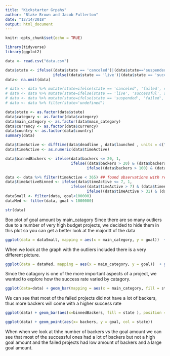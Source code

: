 ```yaml
---
title: "Kickstarter Grpahs"
author: "Blake Brown and Jacob Fullerton"
date: "12/14/2018"
output: html_document
---
```


```r
knitr::opts_chunk$set(echo = TRUE)
```




```r
library(tidyverse)
library(ggplot2)
```


```r

data <- read.csv("data.csv")

data$state <- ifelse((data$state == 'canceled')|(data$state=='suspended')|(data$state=='failed'), 'failed', 
                     ifelse((data$state == 'live')|(data$state == 'successful'), 'successful', NA))
data<- na.omit(data)

# data <- data %>% mutate(state=ifelse(state == 'canceled', 'failed', state))
# data <- data %>% mutate(state=ifelse(state == 'live', 'successful', state))
# data <- data %>% mutate(state=ifelse(state == 'suspended', 'failed', state))
# data <- data %>% filter(state='undefined')

data$state <- as.factor(data$state)
data$category <- as.factor(data$category)
data$main_category <- as.factor(data$main_category)
data$currency <- as.factor(data$currency)
data$country <- as.factor(data$country)
summary(data)

data$timeActive <- difftime(data$deadline , data$launched , units = c("days"))
data$timeActive <- as.numeric(data$timeActive)

data$binnedBackers <- ifelse(data$backers <= 20, 1,
                             ifelse((data$backers > 20) & (data$backers <= 100),2, 
                                    ifelse((data$backers > 100) & (data$backers <= 1000),3,4)))

data <- data %>% filter(timeActive < 365) ## found observations with really long active times
data$timeActiveBinned <- ifelse(data$timeActive <= 7, 1,
                             ifelse((data$timeActive > 7) & (data$timeActive <= 31),2, 
                                    ifelse((data$timeActive > 31) & (data$timeActive <= 62),3,4)))
dataSmall <- filter(data, goal<100000)
dataMed <- filter(data, goal < 1000000)

str(data)
```

Box plot of goal amount by main_catagory
Since there are so many outliers due to a number of very high budget projects, we decided to hide them in this plot so you can get a better look at the majoritt of the data
```r
ggplot(data = dataSmall, mapping = aes(x = main_category, y = goal))  + geom_boxplot(outlier.shape = NA)+ coord_flip()
```


When we look at the graph with the outliers included there is a very different picture. 
```r
ggplot(data = dataMed, mapping = aes(x = main_category, y = goal))  + geom_boxplot()+ coord_flip()
```

Since the catagory is one of the more important aspects of a project, we wanted to explore how the success rate varied by catagory.
```r
ggplot(data=data) + geom_bar(mapping = aes(x = main_category, fill = state))+ coord_flip()
```
We can see that most of the failed projects did not have a lot of backers, thus more backers will come with a higher success rate
```r
ggplot(data) + geom_bar(aes(x=binnedBackers, fill = state ), position = 'dodge') + ggtitle('Number of backers by State of Project') 
```
```r
ggplot(data) + geom_point(aes(x= backers, y = goal, col = state))
```
When when we look at thhe number of backers vs the goal amount we can see that most of the successful ones had a lot of backers but not a high goal amount and the failed projects had low amount of backers and a large goal amount.



